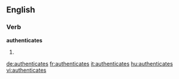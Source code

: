 
==English==

===Verb===
'''authenticates'''

# {{third-person singular of|authenticate}}

[[de:authenticates]]
[[fr:authenticates]]
[[it:authenticates]]
[[hu:authenticates]]
[[vi:authenticates]]